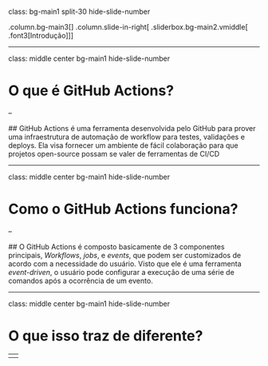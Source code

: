 class: bg-main1 split-30 hide-slide-number

.column.bg-main3[
]
.column.slide-in-right[
.sliderbox.bg-main2.vmiddle[
.font3[Introdução]
]]

---

class: middle center bg-main1 hide-slide-number

# O que é GitHub Actions?

--

  ## GitHub Actions é uma ferramenta desenvolvida pelo GitHub para prover uma infraestrutura de automação de workflow para testes, validações e deploys. Ela visa fornecer um ambiente de fácil colaboração para que projetos open-source possam se valer de ferramentas de CI/CD
  
---

class: middle center bg-main1 hide-slide-number

# Como o GitHub Actions funciona?

--
  
  ## O GitHub Actions é composto basicamente de 3 componentes principais, _Workflows_, _jobs_, e _events_, que podem ser customizados de acordo com a necessidade do usuário. Visto que ele é uma ferramenta _event-driven_, o usuário pode configurar a execução de uma série de comandos após a ocorrência de um evento.
  
---

class: middle center bg-main1 hide-slide-number

# O que isso traz de diferente?

--
  <div class = "bullet2">
  <ul>
  <li> GitHub actions são basicamente diferentes execuções de <code class = "remark-inline-code">docker build</code> e <code class = "remark-inline-code">docker run</code>; </li>
  <li> Cada <em>action</em>, por padrão, roda isoladamente, facilitando o processo de debug; </li>
  <li> Marketplace de <em>actions</em> cresce de acordo com o uso da comunidade, dado que todo o processo é open-source; </li>
  </ul>
  </div>
  
---
